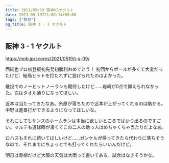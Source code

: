```yaml
---
title: 2021/05/19 阪神VSヤクルト
date: 2021-05-19T21:08:14+09:00
tags: ["野球"]
og_title: 阪神 3 - 1 ヤクルト
---
```


## 阪神 3 - 1 ヤクルト

https://npb.jp/scores/2021/0519/t-s-09/


西純也プロ初登板初先発初勝利おめでとう！ 初回からボールが多くて大変だったけど、結局ヒットを打たれずに投げられたのはよかった。

継投でのノーヒットノーランも期待したけど……岩崎が0点で抑えられなかった。次はタオル通りになってほしい。

近本は当たってきたなあ。糸原が落ちたので近本が上がってくれるのは助かる。中野は進塁打ができるようになってほしいな。

それにしてもサンズのホームランは本当に欲しいところでばかり出るのですごい。マルテも選球眼が凄くてこの二人の助っ人はめちゃくちゃ当たりだよなあ。

ロハスもそれに続いてほしいけど……ガンケルが帰ってきたら代わりに落ちそうなので、それまでにちょっとでも打ってくれたらいいんだけど。

明日は青柳だけど大阪の天気は大雨って書いてある。試合はなさそうかな。